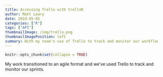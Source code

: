 ```yaml
---
title: Accessing Trello with trelloR
author: Matt Leary
date: 2019-05-05
categories: ["R"]
tags: ["API"]
thumbnailImage: /img/trello.png
thumbnailImagePosition: left
summary: With my team's use of Trello to track and monitor our workflow, I wanted to explore ways to capture that data via an API.  Without fail, there was an R package built by Jakub Chromec for that very purposes.
---
```


```r
knitr::opts_chunk$set(collapse = TRUE)

```


My work transitioned to an agile format and we've used Trello to track and monitor our sprints.  


